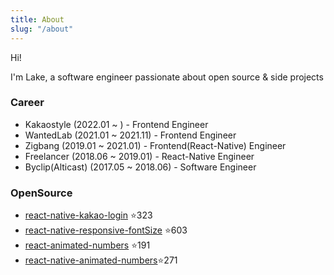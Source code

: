 ```yaml
---
title: About
slug: "/about"
---
```


Hi!

I'm Lake, a software engineer passionate about open source & side projects

### Career

- Kakaostyle (2022.01 ~ ) - Frontend Engineer
- WantedLab (2021.01 ~ 2021.11) - Frontend Engineer
- Zigbang (2019.01 ~ 2021.01) - Frontend(React-Native) Engineer
- Freelancer (2018.06 ~ 2019.01) - React-Native Engineer
- Byclip(Alticast) (2017.05 ~ 2018.06) - Software Engineer

### OpenSource

- [react-native-kakao-login](https://github.com/crossplatformkorea/react-native-kakao-login) ⭐️323
- [react-native-responsive-fontSize](https://github.com/heyman333/react-native-responsive-fontSize) ⭐️603
- [react-animated-numbers](https://github.com/heyman333/react-animated-numbers) ⭐️191
- [react-native-animated-numbers](https://github.com/heyman333/react-native-animated-numbers)⭐️271
